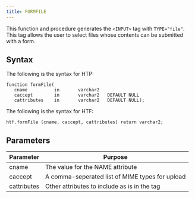 ```yaml
---
title: FORMFILE
---
```


This function and procedure generates the `<INPUT>` tag with `TYPE="file"`. This tag allows the user to select files whose contents can be submitted with a form.

## Syntax

The following is the syntax for HTP:

```
function formFile(
   cname          in       varchar2
   caccept        in       varchar2   DEFAULT NULL
   cattributes    in       varchar2   DEFAULT NULL);
```

The following is the syntax for HTF:

```
htf.formFile (cname, caccept, cattributes) return varchar2;
```

## Parameters

| Parameter | Purpose  |
| --------- | -------- |
| cname | The value for the NAME attribute |
| caccept | A comma-seperated list of MIME types for upload |
| cattributes | Other attributes to include as is in the tag |
